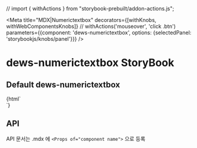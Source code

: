// import { withActions } from "storybook-prebuilt/addon-actions.js";

<Meta
    title="MDX|Numerictextbox"
    decorators={[withKnobs, withWebComponentsKnobs]} // withActions('mouseover', 'click .btn')
    parameters={{component: 'dews-numerictextbox', options: {selectedPanel: 'storybookjs/knobs/panel'}}}
/>

<!-- 아래는 Doc 부분 -->
# dews-numerictextbox StoryBook

## Default dews-numerictextbox
<Preview>
    <Story name="dews-numerictextbox" height="100px">
        {html`
    <div style='width: 360px'>
        <dews-box title='box'>
            <dews-numerictextbox format="#,###0.000">
                 <numericbox-button step="500"></numericbox-button>
            </dews-numerictextbox>
        </dews-box>
        <dews-box title='box'>
            <dews-numerictextbox disabled title='title' prefix='$'  suffix='백만원'>
            </dews-numerictextbox>
        </dews-box>
    </div>
    `}
    </Story>
</Preview>



## API

API 문서는 .mdx 에 `<Props of="component name">` 으로 등록

<Props of="dews-numerictextbox"/>
